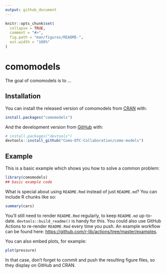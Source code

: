 ```yaml
---
output: github_document
---
```


<!-- README.md is generated from README.Rmd. Please edit that file -->

```r
knitr::opts_chunk$set(
  collapse = TRUE,
  comment = "#>",
  fig.path = "man/figures/README-",
  out.width = "100%"
)
```

# comomodels

<!-- badges: start -->
<!-- badges: end -->

The goal of comomodels is to ...

## Installation

You can install the released version of comomodels from [CRAN](https://CRAN.R-project.org) with:

``` r
install.packages("comomodels")
```

And the development version from [GitHub](https://github.com/) with:

``` r
# install.packages("devtools")
devtools::install_github("Como-DTC-Collaboration/como-models")
```
## Example

This is a basic example which shows you how to solve a common problem:

```r
library(comomodels)
## basic example code
```

What is special about using `README.Rmd` instead of just `README.md`? You can include R chunks like so:

```r
summary(cars)
```

You'll still need to render `README.Rmd` regularly, to keep `README.md` up-to-date. `devtools::build_readme()` is handy for this. You could also use GitHub Actions to re-render `README.Rmd` every time you push. An example workflow can be found here: <https://github.com/r-lib/actions/tree/master/examples>.

You can also embed plots, for example:

```r
plot(pressure)
```

In that case, don't forget to commit and push the resulting figure files, so they display on GitHub and CRAN.
